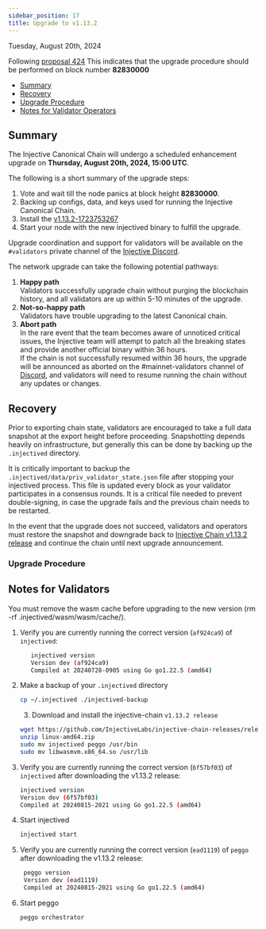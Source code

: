 ```yaml
---
sidebar_position: 17
title: Upgrade to v1.13.2
---
```


Tuesday, August 20th, 2024

Following [proposal 424](https://injhub.com/proposal/424/) This indicates that the upgrade procedure should be performed on block number **82830000**

* [Summary](#summary)
* [Recovery](#recovery)
* [Upgrade Procedure](#upgrade-procedure)
* [Notes for Validator Operators](#notes-for-validators)

## Summary

The Injective Canonical Chain will undergo a scheduled enhancement upgrade on **Thursday, August 20th, 2024, 15:00 UTC**.

The following is a short summary of the upgrade steps:

1. Vote and wait till the node panics at block height **82830000**.
2. Backing up configs, data, and keys used for running the Injective Canonical Chain.
3. Install the [v1.13.2-1723753267](https://github.com/InjectiveLabs/injective-chain-releases/releases/tag/v1.13.2-1723753267)
4. Start your node with the new injectived binary to fulfill the upgrade.

Upgrade coordination and support for validators will be available on the `#validators` private channel of the [Injective Discord](https://discord.gg/injective).

The network upgrade can take the following potential pathways:

1. **Happy path**\
   Validators successfully upgrade chain without purging the blockchain history, and all validators are up within 5-10 minutes of the upgrade.
2. **Not-so-happy path**\
   Validators have trouble upgrading to the latest Canonical chain.
3. **Abort path**\
   In the rare event that the team becomes aware of unnoticed critical issues, the Injective team will attempt to patch all the breaking states and provide another official binary within 36 hours.\
   If the chain is not successfully resumed within 36 hours, the upgrade will be announced as aborted on the #mainnet-validators channel of [Discord](https://discord.gg/injective), and validators will need to resume running the chain without any updates or changes.

## Recovery

Prior to exporting chain state, validators are encouraged to take a full data snapshot at the export height before proceeding. Snapshotting depends heavily on infrastructure, but generally this can be done by backing up the `.injectived` directory.

It is critically important to backup the `.injectived/data/priv_validator_state.json` file after stopping your injectived process. This file is updated every block as your validator participates in a consensus rounds. It is a critical file needed to prevent double-signing, in case the upgrade fails and the previous chain needs to be restarted.

In the event that the upgrade does not succeed, validators and operators must restore the snapshot and downgrade back to [Injective Chain v1.13.2 release](https://github.com/InjectiveLabs/injective-chain-releases/releases/tag/v1.13.2-1723753267) and continue the chain until next upgrade announcement.

### Upgrade Procedure

## Notes for Validators

You must remove the wasm cache before upgrading to the new version (rm -rf .injectived/wasm/wasm/cache/).

1.  Verify you are currently running the correct version (`af924ca9`) of `injectived`:

    ```bash
       injectived version
       Version dev (af924ca9)
       Compiled at 20240728-0905 using Go go1.22.5 (amd64)
    ```
2.  Make a backup of your `.injectived` directory

    ```bash
    cp ~/.injectived ./injectived-backup
    ```

    3. Download and install the injective-chain `v1.13.2 release`

    ```bash
    wget https://github.com/InjectiveLabs/injective-chain-releases/releases/download/v1.13.2-1723753267/linux-amd64.zip
    unzip linux-amd64.zip
    sudo mv injectived peggo /usr/bin
    sudo mv libwasmvm.x86_64.so /usr/lib
    ```
3.  Verify you are currently running the correct version (`6f57bf03`) of `injectived` after downloading the v1.13.2 release:

    ```bash
    injectived version
    Version dev (6f57bf03)
    Compiled at 20240815-2021 using Go go1.22.5 (amd64)
    ```
4.  Start injectived

    ```bash
    injectived start
    ```
5.  Verify you are currently running the correct version (`ead1119`) of `peggo` after downloading the v1.13.2 release:

    ```bash
     peggo version
     Version dev (ead1119)
     Compiled at 20240815-2021 using Go go1.22.5 (amd64)
    ```
6.  Start peggo

    ```bash
    peggo orchestrator
    ```
